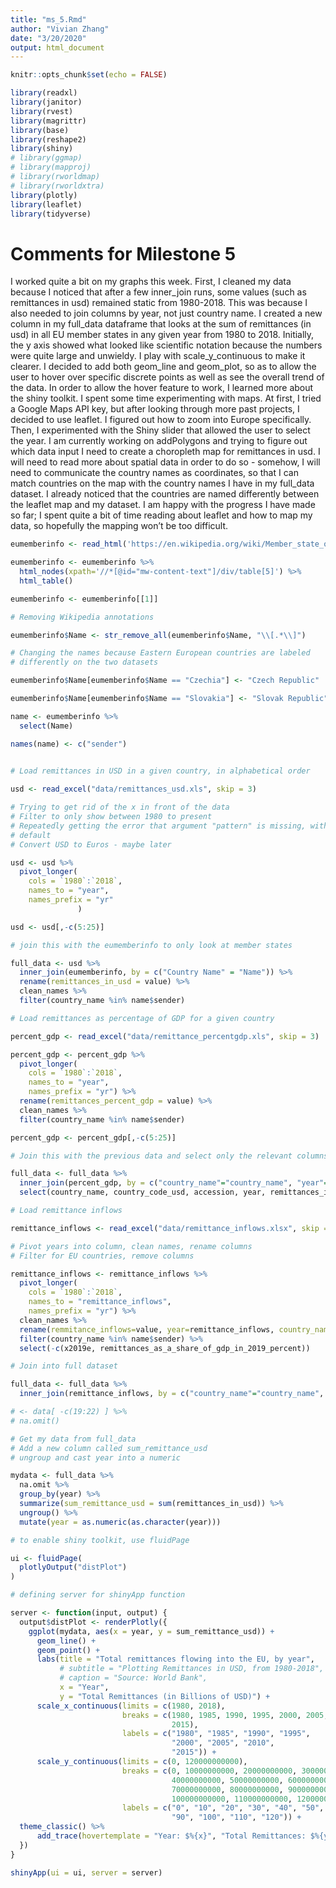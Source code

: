 ```yaml
---
title: "ms_5.Rmd"
author: "Vivian Zhang"
date: "3/20/2020"
output: html_document
---
```


```r
knitr::opts_chunk$set(echo = FALSE)

library(readxl)
library(janitor)
library(rvest)
library(magrittr)
library(base)
library(reshape2)
library(shiny)
# library(ggmap)
# library(mapproj)
# library(rworldmap)
# library(rworldxtra)
library(plotly)
library(leaflet)
library(tidyverse)

```

# Comments for Milestone 5

I worked quite a bit on my graphs this week. First, I cleaned my data because I noticed that after a few inner_join runs, some values (such as remittances in usd) remained static from 1980-2018. This was because I also needed to join columns by year, not just country name. I created a new column in my full_data dataframe that looks at the sum of remittances (in usd) in all EU member states in any given year from 1980 to 2018. Initially, the y axis showed what looked like scientific notation because the numbers were quite large and unwieldy. I play with scale_y_continuous to make it clearer. I decided to add both geom_line and geom_plot, so as to allow the user to hover over specific discrete points as well as see the overall trend of the data. In order to allow the hover feature to work, I learned more about the shiny toolkit. I spent some time experimenting with maps. At first, I tried a Google Maps API key, but after looking through more past projects, I decided to use leaflet. I figured out how to zoom into Europe specifically. Then, I experimented with the Shiny slider that allowed the user to select the year. I am currently working on addPolygons and trying to figure out which data input I need to create a choropleth map for remittances in usd. I will need to read more about spatial data in order to do so - somehow, I will need to communicate the country names as coordinates, so that I can match countries on the map with the country names I have in my full_data dataset. I already noticed that the countries are named differently between the leaflet map and my dataset. I am happy with the progress I have made so far; I spent quite a bit of time reading about leaflet and how to map my data, so hopefully the mapping won't be too difficult.


```r

eumemberinfo <- read_html('https://en.wikipedia.org/wiki/Member_state_of_the_European_Union', skip = 0)

eumemberinfo <- eumemberinfo %>%
  html_nodes(xpath='//*[@id="mw-content-text"]/div/table[5]') %>%
  html_table()

eumemberinfo <- eumemberinfo[[1]]

# Removing Wikipedia annotations

eumemberinfo$Name <- str_remove_all(eumemberinfo$Name, "\\[.*\\]")

# Changing the names because Eastern European countries are labeled
# differently on the two datasets

eumemberinfo$Name[eumemberinfo$Name == "Czechia"] <- "Czech Republic"

eumemberinfo$Name[eumemberinfo$Name == "Slovakia"] <- "Slovak Republic"

name <- eumemberinfo %>% 
  select(Name) 

names(name) <- c("sender")
  
```

```r

# Load remittances in USD in a given country, in alphabetical order

usd <- read_excel("data/remittances_usd.xls", skip = 3)

# Trying to get rid of the x in front of the data
# Filter to only show between 1980 to present
# Repeatedly getting the error that argument "pattern" is missing, with no
# default
# Convert USD to Euros - maybe later

usd <- usd %>%
  pivot_longer(
    cols = `1980`:`2018`,
    names_to = "year",
    names_prefix = "yr"
               )

usd <- usd[,-c(5:25)]

# join this with the eumemberinfo to only look at member states

full_data <- usd %>%
  inner_join(eumemberinfo, by = c("Country Name" = "Name")) %>%
  rename(remittances_in_usd = value) %>%
  clean_names %>%
  filter(country_name %in% name$sender)

# Load remittances as percentage of GDP for a given country

percent_gdp <- read_excel("data/remittance_percentgdp.xls", skip = 3)

percent_gdp <- percent_gdp %>%
  pivot_longer(
    cols = `1980`:`2018`,
    names_to = "year",
    names_prefix = "yr") %>%
  rename(remittances_percent_gdp = value) %>%
  clean_names %>%
  filter(country_name %in% name$sender)

percent_gdp <- percent_gdp[,-c(5:25)]

# Join this with the previous data and select only the relevant columns

full_data <- full_data %>%
  inner_join(percent_gdp, by = c("country_name"="country_name", "year"="year"), suffix = c("_usd", "_gdp")) %>%
  select(country_name, country_code_usd, accession, year, remittances_in_usd, remittances_percent_gdp)

```

```r

# Load remittance inflows

remittance_inflows <- read_excel("data/remittance_inflows.xlsx", skip = 0)

# Pivot years into column, clean names, rename columns
# Filter for EU countries, remove columns

remittance_inflows <- remittance_inflows %>%
  pivot_longer(
    cols = `1980`:`2018`,
    names_to = "remittance_inflows",
    names_prefix = "yr") %>%
  clean_names %>%
  rename(remmitance_inflows=value, year=remittance_inflows, country_name = migrant_remittance_inflows_us_million) %>%
  filter(country_name %in% name$sender) %>%
  select(-c(x2019e, remittances_as_a_share_of_gdp_in_2019_percent))

# Join into full dataset

full_data <- full_data %>%
  inner_join(remittance_inflows, by = c("country_name"="country_name", "year"="year"))

# <- data[ -c(19:22) ] %>%
# na.omit()

```

```r

# Get my data from full_data
# Add a new column called sum_remittance_usd
# ungroup and cast year into a numeric

mydata <- full_data %>%
  na.omit %>%
  group_by(year) %>%
  summarize(sum_remittance_usd = sum(remittances_in_usd)) %>%
  ungroup() %>%
  mutate(year = as.numeric(as.character(year)))

# to enable shiny toolkit, use fluidPage

ui <- fluidPage(
  plotlyOutput("distPlot")
)

# defining server for shinyApp function

server <- function(input, output) {
  output$distPlot <- renderPlotly({
    ggplot(mydata, aes(x = year, y = sum_remittance_usd)) +
      geom_line() +
      geom_point() +
      labs(title = "Total remittances flowing into the EU, by year",
           # subtitle = "Plotting Remittances in USD, from 1980-2018",
           # caption = "Source: World Bank",
           x = "Year",
           y = "Total Remittances (in Billions of USD)") +
      scale_x_continuous(limits = c(1980, 2018),
                         breaks = c(1980, 1985, 1990, 1995, 2000, 2005, 2010,
                                    2015),
                         labels = c("1980", "1985", "1990", "1995", 
                                    "2000", "2005", "2010",
                                    "2015")) +
      scale_y_continuous(limits = c(0, 120000000000),
                         breaks = c(0, 10000000000, 20000000000, 30000000000,
                                    40000000000, 50000000000, 60000000000,
                                    70000000000, 80000000000, 90000000000,
                                    100000000000, 110000000000, 120000000000),
                         labels = c("0", "10", "20", "30", "40", "50", "60", "70", "80",
                                    "90", "100", "110", "120")) +
  theme_classic() %>%
      add_trace(hovertemplate = "Year: $%{x}", "Total Remittances: $%{y}")
  })
}

shinyApp(ui = ui, server = server)

```